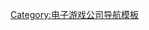 {{Navbox
| name=17173
| title=[[17173]]
| state = {{{state|autocollapse}}}
| bodyclass=hlist

| group1 = 資訊網站
| list1 = 
* [[17173网]]
* [[頁遊網]]
* [[手遊網]]

|group2 = 電子競技賽事
|list2 =
* [[中国网游竞技大赛]]
* [[G1遊戲競技冠軍聯賽]]

|group3 = 展會活動
|list3 =
* [[世界網遊日]]
* [[17173遊戲動漫嘉年華]]

| group4 = 關聯公司
| list4 =
* [[畅游]]
* [[搜狐]]
* [[网龙网络]]

}}<noinclude>
{{collapsible option}}

{{DEFAULTSORT:17173}}
[[Category:电子游戏公司导航模板]]
</noinclude>